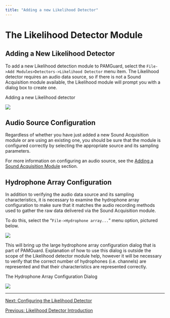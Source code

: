 ```yaml
---
title: "Adding a new Likelihood Detector"
---
```

The Likelihood Detector Module
==============================

Adding a New Likelihood Detector
--------------------------------

To add a new Likelihood detection module to PAMGuard, select the `File->Add Modules>Detectors->Likelihood Detector` menu item. The Likelihood detector requires an audio data source, so if there is not a Sound Acquisition module available, the Likelihood module will prompt you with a dialog box to create one.

  
  

Adding a new Likelihood detector

![](images/add-new-detector.png)

  
  

Audio Source Configuration
--------------------------

Regardless of whether you have just added a new Sound Acquisition module or are using an existing one, you should be sure that the module is configured correctly by selecting the appropriate source and its sampling parameters.  
  
For more information on configuring an audio source, see the [Adding a Sound Acquisition Module](../../../sound_processing/AcquisitionHelp/docs/AcquisitionOverview.html) section.

  
  

Hydrophone Array Configuration
------------------------------

In addition to verifying the audio data source and its sampling characteristics, it is necessary to examine the hydrophone array configuration to make sure that it matches the audio recording methods used to gather the raw data delivered via the Sound Acquisition module.  
  
To do this, select the "`File->Hydrophone array...`" menu option, pictured below.

  
  

![](images/hydrophone-config.png)

  

This will bring up the large hydrophone array configuration dialog that is part of PAMGuard. Explanation of how to use this dialog is outside the scope of the Likelihood detector module help, however it will be necessary to verify that the correct number of hydrophones (i.e. channels) are represented and that their characteristics are represented correctly.

  
  

The Hydrophone Array Configuration Dialog

![](images/hydrophone-config2.png)

  
  

* * *

[Next: Configuring the Likelihood Detector](LikelihoodDetector_Config.html)

[Previous: Likelihood Detector Introduction](LikelihoodDetector_Introduction.html)
